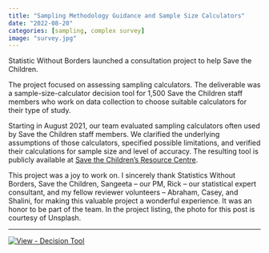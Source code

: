 ```yaml
---
title: "Sampling Methodology Guidance and Sample Size Calculators"
date: "2022-08-20"
categories: [sampling, complex survey]
image: "survey.jpg"
---
```


Statistic Without Borders launched a consultation project to help Save the Children.

The project focused on assessing sampling calculators. The deliverable was a sample-size-calculator decision tool for 1,500 Save the Children staff members who work on data collection to choose suitable calculators for their type of study.

Starting in August 2021, our team evaluated sampling calculators often used by Save the Children staff members. We clarified the underlying assumptions of those calculators, specified possible limitations, and verified their calculations for sample size and level of accuracy. The resulting tool is publicly available at [Save the Children's Resource Centre](https://resourcecentre.savethechildren.net/document/sample-size-calculator-decision-tool/).

This project was a joy to work on. I sincerely thank Statistics Without Borders, Save the Children, Sangeeta -- our PM, Rick -- our statistical expert consultant, and my fellow reviewer volunteers -- Abraham, Casey, and Shalini, for making this valuable project a wonderful experience. It was an honor to be part of the team. In the project listing, the photo for this post is courtesy of Unsplash.

------------------------------------------------------------------------

<a href="https://resourcecentre.savethechildren.net/document/sample-size-calculator-decision-tool/" title="Go to SC Resource Centre"><img src="https://img.shields.io/badge/View-Decision_Tool-18bc9c?style=for-the-badge" alt="View - Decision Tool"/></a>
